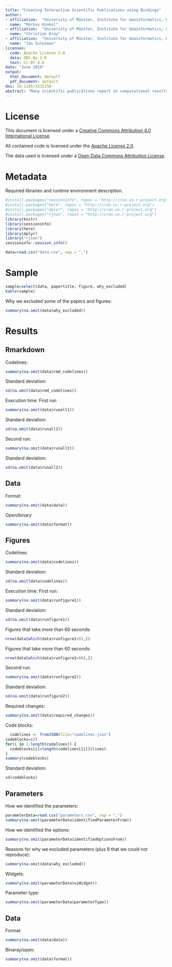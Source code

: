 ```yaml
---
title: "Creating Interactive Scientific Publications using Bindings"
author: 
- affiliation:  "University of Münster, Institute for Geoinformatics, Germany"
  name: "Markus Konkol"
- affiliation:  "University of Münster, Institute for Geoinformatics, Germany"
  name: "Christian Kray"
- affiliation:  "University of Münster, Institute for Geoinformatics, Germany"
  name: "Jan Suleiman"
licenses:
  code: Apache License 2.0
  data: ODC-By 1.0
  text: CC-BY-4.0
date: "June 2019"
output:
  html_document: default
  pdf_document: default
doi: 10.1145/3331158
abstract: "Many scientific publications report on computational results based on code and data, but even when code and data are published, the main text is usually provided in a separate, traditional format such as PDF. Since code, data, and text are not linked on a deep level, it is difficult for readers and reviewers to understand and retrace how the authors achieved a specific result that is reported in the main text, e.g. a figure, table, or number. In addition, to make use of new the opportunities afforded by data and code availability, such as re-running analyses with changed parameters, considerable effort is required. In order to overcome this issue and to enable more interactive publications that support scientists in more deeply exploring the reported results, we present the concept, implementation, and initial evaluation of bindings. A binding describes which data subsets, code lines, and parameters produce a specific result that is reported in the main text (e.g. a figure or number). Based on a prototypical implementation of these bindings, we propose a toolkit for authors to easily create interactive figures by connecting specific UI widgets (e.g. a slider) to parameters. In addition to inspecting code and data, readers can then manipulate the parameter and see how the results change. We evaluated the approach by applying it to a set of existing articles. The results provide initial evidence that the concept is feasible and applicable to many papers with moderate effort."  
---
```


# License

This document is licensed under a [Creative Commons Attribution 4.0 International License](https://creativecommons.org/licenses/by/4.0/).

All contained code is licensed under the [Apache License 2.0](https://choosealicense.com/licenses/apache-2.0/).

The data used is licensed under a [Open Data Commons Attribution License](https://opendatacommons.org/licenses/by/).

# Metadata
Required libraries and runtime environment description.
```r
#install.packages("sessioninfo", repos = "http://cran.us.r-project.org")
#install.packages("here", repos = "http://cran.us.r-project.org")
#install.packages("dplyr", repos = "http://cran.us.r-project.org")
#install.packages("rjson", repos = "http://cran.us.r-project.org")
library(knitr)
library(sessioninfo)
library(here)
library(dplyr)
library("rjson")
sessioninfo::session_info()

data=read.csv("data.csv", sep = ",")
```

# Sample
```r
sample=select(data, papertitle, figure, why_excluded)
kable(sample)
```

Why we excluded some of the papers and figures:
```r
summary(na.omit(data$why_excluded))
```


# Results

## Rmarkdown 
Codelines:
```r
summary(na.omit(data$rmd_codelines))
```
Standard deviation:
```r
sd(na.omit(data$rmd_codelines))
```

Execution time:
First run
```r
summary(na.omit(data$runall1))
```

Standard deviation:
```r
sd(na.omit(data$runall1))
```

Second run:
```r
summary(na.omit(data$runall2))
```

Standard deviation:
```r
sd(na.omit(data$runall2))
```

## Data
Format:
```r
summary(na.omit(data$data))
```

Open/binary
```r
summary(na.omit(data$format))
```

## Figures 

Codelines:
```r
summary(na.omit(data$codelines))
```
Standard deviation:
```r
sd(na.omit(data$codelines))
```

Execution time:
First run:
```r
summary(na.omit(data$runfigure1))
```

Standard deviation:
```r
sd(na.omit(data$runfigure1))
```

Figures that take more than 60 seconds:
```r
nrow(data[which(data$runfigure1<6),])
```

Figures that take more than 60 seconds:
```r
nrow(data[which(data$runfigure1>60),])
```


Second run:
```r
summary(na.omit(data$runfigure2))
```

Standard deviation:
```r
sd(na.omit(data$runfigure2))
```

Required changes:
```r
summary(na.omit(data$required_changes))
```

Code blocks:
```r
  codelines <- fromJSON(file="codelines.json")
codeblocks=c()
for(i in 1:length(codelines)) {
  codeblocks[i]=length(codelines[[i]]$lines)
}
summary(codeblocks)
```

Standard deviation:
```r
sd(codeblocks)
```

## Parameters
How we identified the parameters:
```r
parameterData=read.csv("parameters.csv", sep = ",")
summary(na.omit(parameterData$identifiedParameterFrom))
```

How we identified the options:
```r
summary(na.omit(parameterData$identifiedOptionsFrom))
```

Reasons for why we excluded parameters (plus 9 that we could not reproduce):
```r
summary(na.omit(data$why_excluded))
```

Widgets:
```r
summary(na.omit(parameterData$uiWidget))
```
Parameter type:
```r
summary(na.omit(parameterData$parameterType))
```

## Data
Format:
```r
summary(na.omit(data$data))
```

Binaray/open:
```r
summary(na.omit(data$format))
```